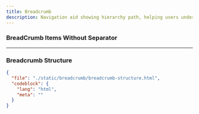 ```yaml
---
title: Breadcrumb
description: Navigation aid showing hierarchy path, helping users understand their location within the app.
---
```


<ComponentPreview src="/breadcrumb/breadcrumb" />

### BreadCrumb Items Without Separator

<ComponentPreview src="/breadcrumb/breadcrumb-items" />

---

### Breadcrumb Structure

```json doc-gen:file
{
  "file": "./static/breadcrumb/breadcrumb-structure.html",
  "codeblock": {
    "lang": "html",
    "meta": ""
  }
}
```
